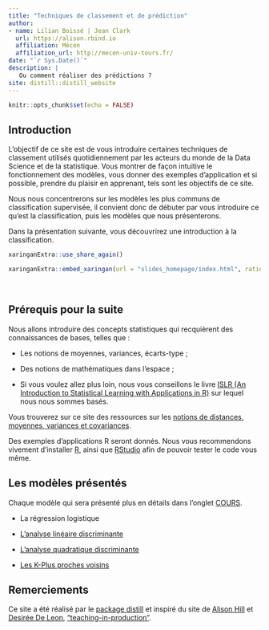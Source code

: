 ```yaml
---
title: "Techniques de classement et de prédiction"
author:
- name: Lilian Boissé | Jean Clark
  url: https://alison.rbind.io
  affiliation: Mécen
  affiliation_url: http://mecen-univ-tours.fr/
date: "`r Sys.Date()`"
description: |
   Ou comment réaliser des prédictions ?
site: distill::distill_website
---
```


```r
knitr::opts_chunk$set(echo = FALSE)
```


## Introduction 

L'objectif de ce site est de vous introduire certaines techniques de classement utilisés quotidiennement par les acteurs du monde de la Data Science et de la statistique. Vous montrer de façon intuitive le fonctionnement des modèles, vous donner des exemples d'application et si possible, prendre du plaisir en apprenant, tels sont les objectifs de ce site. 

Nous nous concentrerons sur les modèles les plus communs de classification supervisée, il convient donc de débuter par vous introduire ce qu'est la classification, puis les modèles que nous présenterons.

Dans la présentation suivante, vous découvrirez une introduction à la classification.

```r
xaringanExtra::use_share_again()
```

```r
xaringanExtra::embed_xaringan(url = "slides_homepage/index.html", ratio = "16:9")
```
\

## Prérequis pour la suite 

Nous allons introduire des concepts statistiques qui recquièrent des connaissances de bases, telles que : 

+ Les notions de moyennes, variances, écarts-type ;

+ Des notions de mathématiques dans l'espace ; 

+ Si vous voulez allez plus loin, nous vous conseillons le livre [ISLR (An Introduction to Statistical Learning with Applications in R)](https://link.springer.com/book/10.1007%2F978-1-4614-7138-7) sur lequel nous nous sommes basés.

Vous trouverez sur ce site des ressources sur les [notions de distances, moyennes, variances et covariances](Notions.html). 




<aside>Des exemples d'applications R seront donnés. Nous vous recommendons vivement d'installer [R](https://www.r-project.org/), ainsi que [RStudio](https://rstudio.com/products/rstudio/) afin de pouvoir tester le code vous même. </aside>


## Les modèles présentés

Chaque modèle qui sera présenté plus en détails dans l'onglet [COURS](models.html).

+ La régression logistique

+ [L'analyse linéaire discriminante](LDA.html)

+ [L'analyse quadratique discriminante](QDA.html)

+ [Les K-Plus proches voisins](KNN.html)


## Remerciements {.appendix}

Ce site a été réalisé par le [package distill](https://rstudio.github.io/distill/) et inspiré du site de [Alison Hill](https://alison.rbind.io) et [Desirée De Leon](https://desiree.rbind.io/), ["teaching-in-production"](https://rstudio-education.github.io/teaching-in-production/).

